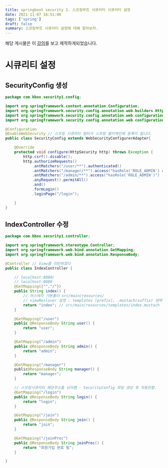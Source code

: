 ```yaml
---
title: springboot security 2. 스프링부트 시큐리티 시큐리티 설정
date: 2021-11-07 16:51:00
tags: ['spring']
draft: false
summary: 스프링부트 시큐리티 설정에 대해 알아보자.
---
```


해당 게시물은 이 [강의](https://edu.goorm.io/lecture/24606/스프링부트-시큐리티-특강)를 보고 제작하게되었습니다.

# 시큐리티 설정

## SecurityConfig 생성

```java
package com.kbox.security1.config;

import org.springframework.context.annotation.Configuration;
import org.springframework.security.config.annotation.web.builders.HttpSecurity;
import org.springframework.security.config.annotation.web.configuration.EnableWebSecurity;
import org.springframework.security.config.annotation.web.configuration.WebSecurityConfigurerAdapter;

@Configuration
@EnableWebSecurity // 스프링 시큐리티 필터가 스프링 필터체인에 등록이 됩니다.
public class SecurityConfig extends WebSecurityConfigurerAdapter{

	@Override
	protected void configure(HttpSecurity http) throws Exception {
		http.csrf().disable();
		http.authorizeRequests()
			.antMatchers("/user/**").authenticated()
			.antMatchers("/manager/**").access("hasRole('ROLE_ADMIN') or hasRole('ROLE_MANAGER')")
			.antMatchers("/admin/**").access("hasRole('ROLE_ADMIN')")
			.anyRequest().permitAll()
			.and()
			.formLogin()
			.loginPage("/login");

	}
}
```

## IndexController 수정

```java
package com.kbox.security1.controller;

import org.springframework.stereotype.Controller;
import org.springframework.web.bind.annotation.GetMapping;
import org.springframework.web.bind.annotation.ResponseBody;

@Controller // View를 리턴하겠다
public class IndexController {

	// localhost:8080/
	// localhost:8080
	@GetMapping({"","/"})
	public String index() {
		// 머스태치 기본폴더 src/main/resources/
		// viewReslover 설정 : templates (prefix), .mustach(suffix) 생략 가능
		return "index"; // src/main/resources/templates/index.mustach
	}

	@GetMapping("/user")
	public @ResponseBody String user() {
		return "user";
	}

	@GetMapping("/admin")
	public @ResponseBody String admin() {
		return "admin";
	}

	@GetMapping("/manager")
	public@ResponseBody String manager() {
		return "manager";
	}

	// 스프링시큐리티 해당주소를 낚아챔 - SecurityConfig 파일 생성 후 작동안함.
	@GetMapping("/login")
	public @ResponseBody String login() {
		return "login";
	}

	@GetMapping("/join")
	public @ResponseBody String join() {
		return "join";
	}

	@GetMapping("/joinProc")
	public @ResponseBody String joinProc() {
		return "회원가입 완료 됨";
	}

}
```
